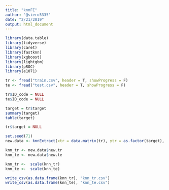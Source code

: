 ```yaml
---
title: "knnFE"
author: '@siero5335'
date: "2/21/2019"
output: html_document
---
```


```r
library(data.table)
library(tidyverse)
library(caret)
library(fastknn)
library(xgboost)
library(lightgbm)
library(pROC)
library(e1071)
```


```r
tr <- fread("train.csv", header = T, showProgress = F)
te <- fread("test.csv", header = T, showProgress = F)
```


```r
tr$ID_code = NULL
te$ID_code = NULL

target = tr$target
summary(target)
table(target)

tr$target = NULL
```


```r
set.seed(71)
new.data <- knnExtract(xtr = data.matrix(tr), ytr = as.factor(target), xte = data.matrix(te), k = 25)
```

```r
knn_tr <- new.data$new.tr
knn_te <- new.data$new.te
```

```r
knn_tr <-  scale(knn_tr)
knn_te <-  scale(knn_te)
```

```r
write_csv(as.data.frame(knn_tr), "knn_tr.csv")
write_csv(as.data.frame(knn_te), "knn_te.csv")
```